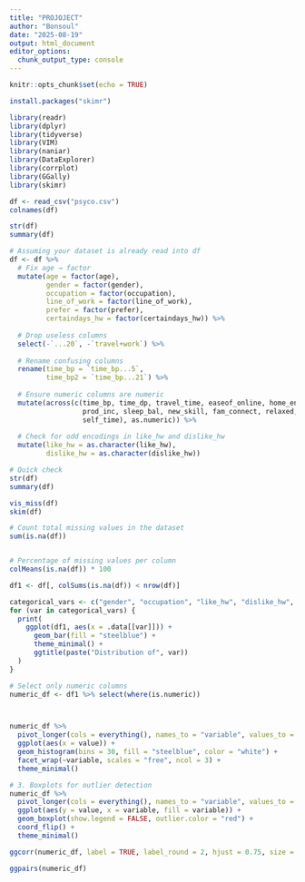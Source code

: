 ```yaml
---
title: "PROJOJECT"
author: "Bonsoul"
date: "2025-08-19"
output: html_document
editor_options: 
  chunk_output_type: console
---
```


```r
knitr::opts_chunk$set(echo = TRUE)
```

```r
install.packages("skimr")
```


```r
library(readr)
library(dplyr)
library(tidyverse)
library(VIM)
library(naniar)
library(DataExplorer)
library(corrplot)
library(GGally)
library(skimr)
```

```r

df <- read_csv("psyco.csv")
colnames(df)
```

```r
str(df)
summary(df)

```

```r

# Assuming your dataset is already read into df
df <- df %>%
  # Fix age → factor
  mutate(age = factor(age),
         gender = factor(gender),
         occupation = factor(occupation),
         line_of_work = factor(line_of_work),
         prefer = factor(prefer),
         certaindays_hw = factor(certaindays_hw)) %>%
  
  # Drop useless columns
  select(-`...20`, -`travel+work`) %>%
  
  # Rename confusing columns
  rename(time_bp = `time_bp...5`,
         time_bp2 = `time_bp...21`) %>%
  
  # Ensure numeric columns are numeric
  mutate(across(c(time_bp, time_dp, travel_time, easeof_online, home_env,
                  prod_inc, sleep_bal, new_skill, fam_connect, relaxed,
                  self_time), as.numeric)) %>%
  
  # Check for odd encodings in like_hw and dislike_hw
  mutate(like_hw = as.character(like_hw),
         dislike_hw = as.character(dislike_hw))

# Quick check
str(df)
summary(df)

```



```r
vis_miss(df)
skim(df)
```


```r
# Count total missing values in the dataset
sum(is.na(df))


# Percentage of missing values per column
colMeans(is.na(df)) * 100

```

```r
df1 <- df[, colSums(is.na(df)) < nrow(df)]
```


```r
categorical_vars <- c("gender", "occupation", "like_hw", "dislike_hw", "prefer")
for (var in categorical_vars) {
  print(
    ggplot(df1, aes(x = .data[[var]])) +
      geom_bar(fill = "steelblue") +
      theme_minimal() +
      ggtitle(paste("Distribution of", var))
  )
}
```


```r
# Select only numeric columns
numeric_df <- df1 %>% select(where(is.numeric))



numeric_df %>%
  pivot_longer(cols = everything(), names_to = "variable", values_to = "value") %>%
  ggplot(aes(x = value)) +
  geom_histogram(bins = 30, fill = "steelblue", color = "white") +
  facet_wrap(~variable, scales = "free", ncol = 3) +
  theme_minimal()
```


```r
# 3. Boxplots for outlier detection
numeric_df %>%
  pivot_longer(cols = everything(), names_to = "variable", values_to = "value") %>%
  ggplot(aes(y = value, x = variable, fill = variable)) +
  geom_boxplot(show.legend = FALSE, outlier.color = "red") +
  coord_flip() +
  theme_minimal()
```


```r
ggcorr(numeric_df, label = TRUE, label_round = 2, hjust = 0.75, size = 3)
```

```r
ggpairs(numeric_df)
```


